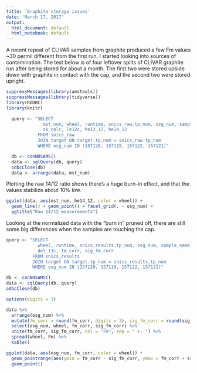 ```yaml
---
title: 'Graphite storage issues'
date: 'March 17, 2017'
output:
  html_document: default
  html_notebook: default
---
```


A recent repeat of CLIVAR samples from graphite produced a few Fm values ~30 permil different from the first run, I started looking into sources of contamination. The test below is of four leftover splits of CLIVAR graphite run after being stored for about a month. The first two were stored upside down with graphite in contact with the cap, and the second two were stored upright.

```r
suppressMessages(library(amstools))
suppressMessages(library(tidyverse))
library(RODBC)
library(knitr)

  query <- "SELECT
              mst_num, wheel, runtime, snics_raw.tp_num, osg_num, sample_name, 
              ok_calc, le12c, he13_12, he14_12
            FROM snics_raw
            JOIN target ON target.tp_num = snics_raw.tp_num
            WHERE osg_num IN (157120, 157119, 157122, 157121)"

  db <- conNOSAMS()
  data <- sqlQuery(db, query)
  odbcClose(db)
  data <- arrange(data, mst_num)
```

Plotting the raw 14/12 ratio shows there's a huge burn-in effect, and that the values stabilize about 10% low.

```r
ggplot(data, aes(mst_num, he14_12, color = wheel)) +
  geom_line() + geom_point() + facet_grid(. ~ osg_num) +
  ggtitle("Raw 14/12 measurements")
```

Looking at the normalized data with the "burn in" pruned off, there are still some big differences when the samples are touching the cap.

```r
query <- "SELECT
            wheel, runtime, snics_results.tp_num, osg_num, sample_name, 
            del_13c, fm_corr, sig_fm_corr
          FROM snics_results
          JOIN target ON target.tp_num = snics_results.tp_num
          WHERE osg_num IN (157120, 157119, 157122, 157121)"

db <- conNOSAMS()
data <- sqlQuery(db, query)
odbcClose(db)

options(digits = 3)

data %>% 
  arrange(osg_num) %>% 
  mutate(fm_corr = round(fm_corr, digits = 3), sig_fm_corr = round(sig_fm_corr, digits = 3)) %>%
  select(osg_num, wheel, fm_corr, sig_fm_corr) %>%
  unite(fm_corr, sig_fm_corr, col = "Fm", sep = " +- ") %>%
  spread(wheel, Fm) %>%
  kable()

ggplot(data, aes(osg_num, fm_corr, color = wheel)) +
  geom_pointrange(aes(ymin = fm_corr - sig_fm_corr, ymax = fm_corr + sig_fm_corr)) + 
  geom_point() 

```

